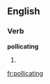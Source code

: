 
==English==

===Verb===
'''pollicating'''

# {{present participle of|[[pollicate]]}}

[[fr:pollicating]]